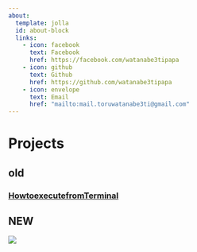 ```yaml
---
about:
  template: jolla
  id: about-block
  links:
    - icon: facebook
      text: Facebook
      href: https://facebook.com/watanabe3tipapa 
    - icon: github
      text: Github
      href: https://github.com/watanabe3tipapa
    - icon: envelope
      text: Email
      href: "mailto:mail.toruwatanabe3ti@gmail.com"  
---
```


# Projects

## old

### [HowtoexecutefromTerminal](projects/HowtoexecutefromTerminal/kai.qmd)

## NEW

![](/assets/UC900.png){fig-align="center"}